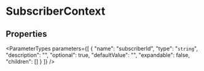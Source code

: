 
# SubscriberContext

## Properties

<ParameterTypes parameters={[
  {
    "name": "subscriberId",
    "type": "`string`",
    "description": "",
    "optional": true,
    "defaultValue": "",
    "expandable": false,
    "children": []
  }
]} />
